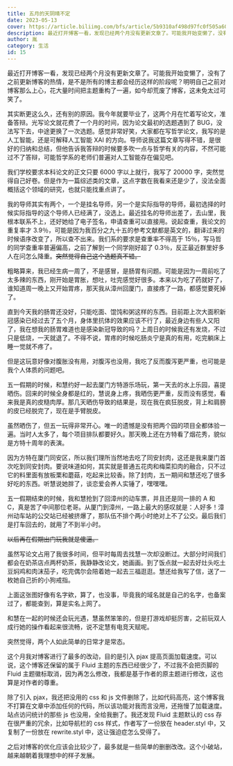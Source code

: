 ```yaml
---
title: 五月的天阴晴不定
date: 2023-05-13
cover: https://article.biliimg.com/bfs/article/5b9310af498d97fc0f505a60bee0c4ac9160d090.jpg
description: 最近打开博客一看，发现已经两个月没有更新文章了。可能我开始变懒了，没有了之前更新博客的热情，是不是所有的博主都会经历这样的阶段呢？明明自己之前对博客那么上心，花大量时间把主题重构了一遍，如今却荒废了博客，这未免太过可笑了。
author: 胤
category: 生活
id: 15
---
```



最近打开博客一看，发现已经两个月没有更新文章了。可能我开始变懒了，没有了之前更新博客的热情，是不是所有的博主都会经历这样的阶段呢？明明自己之前对博客那么上心，花大量时间把主题重构了一遍，如今却荒废了博客，这未免太过可笑了。

<TitleWithUnderline title="学习" />

其实断更这么久，还有别的原因。我今年就要毕业了，这两个月在忙着写论文，准备答辩。光写论文就花费了一个月的时间，因为论文最初的选题遇到了 BUG，没法写下去，中途更换了一次选题。感觉非常好笑，大家都在写哲学论文，我写的是人工智能，还是可解释人工智能 XAI 的方向。导师说我这篇文章写得不错，是很好的归纳和总结，但他告诉我答辩的时候要多吹一点与哲学有关的内容，不然可能过不了答辩，可能哲学系的老师们普遍对人工智能存在偏见吧。

<LazyFancyboxImage
  client:load
  src="https://article.biliimg.com/bfs/article/4d09eada18e025d993bedff1fe0008c92b4b7f00.png"
  alt="论文封面"
/>

我们学校要求本科论文的正文只要 6000 字以上就行，我写了 20000 字，突然觉得自己好卷。但是作为一篇综述类的文章，这点字数在我看来还是少了，没法全面概括这个领域的研究，也就只能找重点讲了。

我的导师其实有两个，一个是挂名导师，另一个是实际指导的导师，最初选择的时候实际指导的这个导师人已经满了，没选上。最近挂名的导师出差了，去山里，我根本联系不上，还好她给了电子签名，申请查重可以直接用。说起查重，我论文的重复率才 3.9％，可能是因为我百分之九十五的参考文献都是英文的，翻译过来的时候语序改变了，所以查不出来。我们系的要求是查重率不得高于 15％，写马哲的同学查重率普遍偏高，之前了解到一个同学刚好超了 0.3％，反正最近群里好多人在问怎么降重。~~突然觉得自己这个选题真不错。~~

<TitleWithUnderline title="生病" />

粗略算来，我已经生病一周了，不是感冒，是肠胃有问题。可能是因为一周前吃了太多辣的东西，刚开始是胃胀，想吐，吐完感觉好很多。本来以为吃了药就好了，谁知道周一晚上又开始胃疼，那天我从漳州回厦门，直接疼了一路，都感觉要死掉了。

直到今天我的肠胃还没好，只能吃面、馄饨和粥这样的东西。目前距上次大面积新冠感染已经过去了五个月，身体里抗体的效果应该不行了，最近身边有些人又阳了，我在想我的肠胃难道也是感染新冠导致的吗？上周日的时候我还有发烧，不过只是低烧，一天就退了。不得不说，胃疼的时候吃肠炎宁是真的有用，吃完躺床上睡一觉就不疼了。

<LazyFancyboxImage
  client:load
  src="https://article.biliimg.com/bfs/article/4266060f6ea36d74e56d34d42b9b0a4aa42c09e4.jpg"
/>

但是这玩意好像对腹胀没有用，对腹泻也没用，我吃了反而腹泻更严重，也可能是我个人体质的问题吧。

<TitleWithUnderline title="五一假期" />

五一假期的时候，和慧约好一起去厦门方特游乐场玩，第一天去的水上乐园，喜提晒伤。回来的时候全身都是红的，慧说身上疼，我晒伤更严重，反而没有感觉，看来我是真的皮糙肉厚。那几天晒伤导致的结果是，现在我在疯狂脱皮，背上和肩膀的皮已经脱完了，现在是手臂脱皮。

虽然晒伤了，但五一玩得非常开心。唯一的遗憾是没有把两个园的项目全都体验一遍。当时人太多了，每个项目排队都要好久。那天晚上还在方特看了烟花秀，貌似是方特十周年的表演。

<LazyFancyboxImage
  client:load
  src="https://article.biliimg.com/bfs/article/862883a9efd72657b77563b16c2b7a93ec855702.jpg"
/>

<LazyFancyboxImage
  client:load
  src="https://article.biliimg.com/bfs/article/7ebd6eaa9cf50599b6cbfae2788b01a680592808.jpg"
/>

<LazyFancyboxImage
  client:load
  src="https://article.biliimg.com/bfs/article/71225babd1729d0b7f54e46e910c2553248b208a.jpg"
/>

<LazyFancyboxImage
  client:load
  src="https://article.biliimg.com/bfs/article/7487ae3743195c7992af879176709f79f241e4d2.jpg"
/>

因为方特在厦门同安区，所以我们理所当然地去吃了同安封肉，这还是我来厦门首次吃到同安封肉。要说味道如何，其实就是普通五花肉和梅菜扣肉的融合，只不过它的料里面有放板栗和蘑菇，吃起来比较香。除了封肉，五一期间和慧还吃了很多好吃的东西。听慧说她胖了，谈恋爱会养人实锤了，嘿嘿嘿。

<LazyFancyboxImage
  client:load
  src="https://article.biliimg.com/bfs/article/8ed5670d0564c7c47d2d9108ca7747adcad0b3e8.jpg"
/>

五一假期结束的时候，我和慧抢到了回漳州的动车票，并且还是同一排的 A 和 C，真是苦了中间那位老哥。从厦门到漳州，一路上最大的感叹就是：人好多！漳州动车站的公交站已经被挤爆了，那队伍不排个两小时绝对上不了公交。最后我们是打车回去的，就用了不到半小时。

~~以后再在假期出门玩我就是傻逼。~~

<TitleWithUnderline title="日常" />

虽然写论文占用了我很多时间，但平时每周去找慧一次却没断过。大部分时间我们都会在奶茶店点两杯奶茶，我静静改论文，她画画。到了饭点就一起去好灶头吃土豆焖鸡和肉沫茄子，吃完偶尔会陪着她一起去三福逛逛。慧还给我写了信，送了一枚她自己折的小狗戒指。

<LazyFancyboxImage
  client:load
  src="https://article.biliimg.com/bfs/article/2fdf17a39ca11aad39143b9bca5f1bff20b1411d.jpg"
/>

上面这张图好像有名字欸，算了，也没事，毕竟我的域名就是自己的名字，也备案过了，都能查到，算是实名上网了。

和慧在一起的时候还会玩光遇，慧虽然笨笨的，但是打游戏却挺厉害，之前玩双人成行她的操作看起来很流畅，说不定慧有电竞天赋呢。

<LazyFancyboxImage
  client:load
  src="https://article.biliimg.com/bfs/article/21ba70f5c4106126ccf70d1d08be9dfbdd2d797e.jpg"
  alt="和慧的光遇截图"
/>

突然觉得，两个人如此简单的日常才是常态。

<TitleWithUnderline title="博客" />

这个月我对博客进行了最多的改动，目的是引入 pjax 提高页面加载速度。可以说，这个博客还保留的属于 Fluid 主题的东西已经很少了，不过我不会把页脚的 Fluid 主题徽标取消，因为再怎么修改，我都是基于作者的原主题进行修改，这也算是对作者的尊重。

除了引入 pjax，我还把没用的 css 和 js 文件删除了，比如代码高亮，这个博客我不打算在文章中添加任何的代码，所以该功能对我而言没用，还拖慢了加载速度。站点访问统计的那些 js 也没用，全给我删了。我还发现 Fluid 主题默认的 css 存在很严重的冗余，比如导航栏的 css 样式，作者写了一份放在 header.styl 中，又复制了一份放在 rewrite.styl 中，这让强迫症怎么受得了。

之后对博客的优化应该会比较少了，最多就是一些简单的删删改改。这个小破站，越来越朝着我理想中的样子发展。
